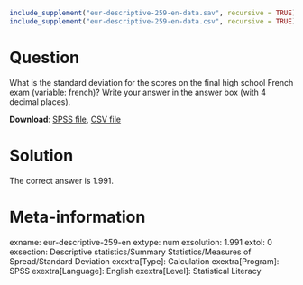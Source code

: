 ```{r, echo = FALSE, results = "hide"}
include_supplement("eur-descriptive-259-en-data.sav", recursive = TRUE)
include_supplement("eur-descriptive-259-en-data.csv", recursive = TRUE)
```

Question
========
What is the standard deviation for the scores on the final high school French exam (variable: french)? Write your answer in the answer box (with 4 decimal places).

**Download**: [SPSS file](eur-descriptive-259-en-data.sav), [CSV file](eur-descriptive-259-en-data.csv)


Solution
========
The correct answer is 1.991.


Meta-information
================
exname: eur-descriptive-259-en
extype: num
exsolution: 1.991
extol: 0
exsection: Descriptive statistics/Summary Statistics/Measures of Spread/Standard Deviation
exextra[Type]: Calculation
exextra[Program]: SPSS
exextra[Language]: English
exextra[Level]: Statistical Literacy